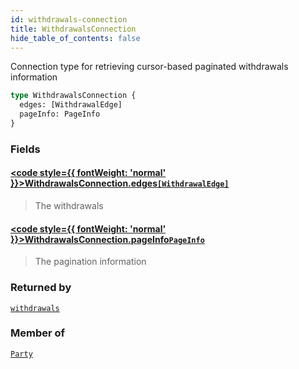 ```yaml
---
id: withdrawals-connection
title: WithdrawalsConnection
hide_table_of_contents: false
---
```








Connection type for retrieving cursor-based paginated withdrawals information

```graphql
type WithdrawalsConnection {
  edges: [WithdrawalEdge]
  pageInfo: PageInfo
}
```


### Fields

#### [<code style={{ fontWeight: 'normal' }}>WithdrawalsConnection.<b>edges</b></code>](#)<Bullet />[`[WithdrawalEdge]`](/mainnet/api/graphql/objects/withdrawal-edge) <Badge class="secondary" text="list"/> <Badge class="secondary" text="object"/>
> The withdrawals
> 

#### [<code style={{ fontWeight: 'normal' }}>WithdrawalsConnection.<b>pageInfo</b></code>](#)<Bullet />[`PageInfo`](/mainnet/api/graphql/objects/page-info) <Badge class="secondary" text="object"/>
> The pagination information
> 



### Returned by

[`withdrawals`](/mainnet/api/graphql/queries/withdrawals)  <Badge class="secondary" text="query"/>

### Member of

[`Party`](/mainnet/api/graphql/objects/party)  <Badge class="secondary" text="object"/>



